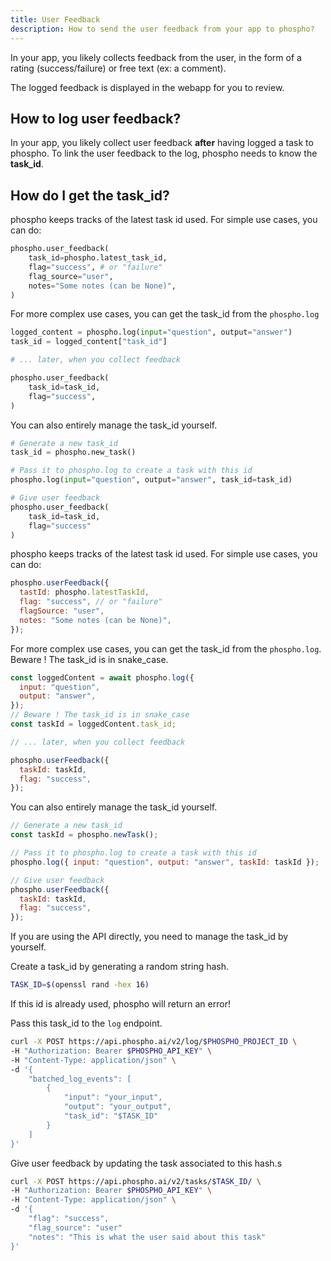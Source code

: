 ```yaml
---
title: User Feedback
description: How to send the user feedback from your app to phospho?
---
```


In your app, you likely collects feedback from the user, in the form of a rating (success/failure) or free text (ex: a comment).

The logged feedback is displayed in the webapp for you to review.

## How to log user feedback?

In your app, you likely collect user feedback **after** having logged a task to phospho. To link the user feedback to the log, phospho needs to know the **task_id**.

## How do I get the task_id?

<Tabs>
<Tab title="Python" icon="python">

phospho keeps tracks of the latest task id used. For simple use cases, you can do:

```python
phospho.user_feedback(
    task_id=phospho.latest_task_id,
    flag="success", # or "failure"
    flag_source="user",
    notes="Some notes (can be None)",
)
```

For more complex use cases, you can get the task_id from the `phospho.log`

```python
logged_content = phospho.log(input="question", output="answer")
task_id = logged_content["task_id"]

# ... later, when you collect feedback

phospho.user_feedback(
    task_id=task_id,
    flag="success",
)
```

You can also entirely manage the task_id yourself.

```python
# Generate a new task_id
task_id = phospho.new_task()

# Pass it to phospho.log to create a task with this id
phospho.log(input="question", output="answer", task_id=task_id)

# Give user feedback
phospho.user_feedback(
    task_id=task_id,
    flag="success"
)
```

</Tab>

<Tab title="Javascript/Typescript" icon="js">

phospho keeps tracks of the latest task id used. For simple use cases, you can do:

```javascript
phospho.userFeedback({
  tastId: phospho.latestTaskId,
  flag: "success", // or "failure"
  flagSource: "user",
  notes: "Some notes (can be None)",
});
```

For more complex use cases, you can get the task_id from the `phospho.log`. Beware ! The task_id is in snake_case.

```javascript
const loggedContent = await phospho.log({
  input: "question",
  output: "answer",
});
// Beware ! The task_id is in snake_case
const taskId = loggedContent.task_id;

// ... later, when you collect feedback

phospho.userFeedback({
  taskId: taskId,
  flag: "success",
});
```

You can also entirely manage the task_id yourself.

```javascript
// Generate a new task_id
const taskId = phospho.newTask();

// Pass it to phospho.log to create a task with this id
phospho.log({ input: "question", output: "answer", taskId: taskId });

// Give user feedback
phospho.userFeedback({
  taskId: taskId,
  flag: "success",
});
```

</Tab>

<Tab title="API" icon="webhook">

If you are using the API directly, you need to manage the task_id by yourself.

Create a task_id by generating a random string hash.

```bash
TASK_ID=$(openssl rand -hex 16)
```

<Warning>If this id is already used, phospho will return an error!</Warning>

Pass this task_id to the `log` endpoint.

```bash
curl -X POST https://api.phospho.ai/v2/log/$PHOSPHO_PROJECT_ID \
-H "Authorization: Bearer $PHOSPHO_API_KEY" \
-H "Content-Type: application/json" \
-d '{
    "batched_log_events": [
        {
            "input": "your_input",
            "output": "your_output",
            "task_id": "$TASK_ID"
        }
    ]
}'
```

Give user feedback by updating the task associated to this hash.s

```bash
curl -X POST https://api.phospho.ai/v2/tasks/$TASK_ID/ \
-H "Authorization: Bearer $PHOSPHO_API_KEY" \
-H "Content-Type: application/json" \
-d '{
    "flag": "success",
    "flag_source": "user"
    "notes": "This is what the user said about this task"
}'
```

</Tab>
</Tabs>
